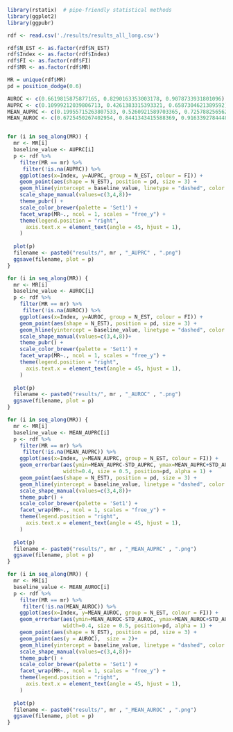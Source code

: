 ```r
library(rstatix)  # pipe-friendly statistical methods
library(ggplot2)
library(ggpubr)

rdf <- read.csv('./results/results_all_long.csv')

rdf$N_EST <- as.factor(rdf$N_EST)
rdf$Index <- as.factor(rdf$Index)
rdf$FI <- as.factor(rdf$FI)
rdf$MR <- as.factor(rdf$MR)

```
```r

MR = unique(rdf$MR)
pd = position_dodge(0.6)

AUROC <- c(0.6619815875877165, 0.8290163353003178, 0.9078733931801096)
AUPRC <- c(0.10999212039806713, 0.4261383315393321, 0.6587304621389592)
MEAN_AUPRC <- c(0.19955715263807533, 0.5260921589703365, 0.7257882565622619)
MEAN_AUROC <- c(0.6725450267402954, 0.8441343415588369, 0.916339278444858)


for (i in seq_along(MR)) {
  mr <- MR[i]
  baseline_value <- AUPRC[i]
  p <- rdf %>%
    filter(MR == mr) %>%
     filter(!is.na(AUPRC)) %>%
    ggplot(aes(x=Index, y=AUPRC, group = N_EST, colour = FI)) + 
    geom_point(aes(shape = N_EST), position = pd, size = 3) +
    geom_hline(yintercept = baseline_value, linetype = "dashed", color = "black", alpha = 0.5) + 
    scale_shape_manual(values=c(3,4,8))+
    theme_pubr() + 
    scale_color_brewer(palette = 'Set1') +
    facet_wrap(MR~., ncol = 1, scales = "free_y") +
    theme(legend.position = "right",
      axis.text.x = element_text(angle = 45, hjust = 1),
    )
    
  plot(p)
  filename <- paste0("results/", mr , "_AUPRC" , ".png")
  ggsave(filename, plot = p)
}

for (i in seq_along(MR)) {
  mr <- MR[i]
  baseline_value <- AUROC[i]
  p <- rdf %>%
    filter(MR == mr) %>%
     filter(!is.na(AUROC)) %>%
    ggplot(aes(x=Index, y=AUROC, group = N_EST, colour = FI)) + 
    geom_point(aes(shape = N_EST), position = pd, size = 3) +
    geom_hline(yintercept = baseline_value, linetype = "dashed", color = "black", alpha = 0.5) + 
    scale_shape_manual(values=c(3,4,8))+
    theme_pubr() + 
    scale_color_brewer(palette = 'Set1') +
    facet_wrap(MR~., ncol = 1, scales = "free_y") +
    theme(legend.position = "right",
      axis.text.x = element_text(angle = 45, hjust = 1),
    )
    
  plot(p)
  filename <- paste0("results/", mr , "_AUROC" , ".png")
  ggsave(filename, plot = p)
}

for (i in seq_along(MR)) {
  mr <- MR[i]
  baseline_value <- MEAN_AUPRC[i]
  p <- rdf %>%
    filter(MR == mr) %>%
     filter(!is.na(MEAN_AUPRC)) %>%
    ggplot(aes(x=Index, y=MEAN_AUPRC, group = N_EST, colour = FI)) + 
    geom_errorbar(aes(ymin=MEAN_AUPRC-STD_AUPRC, ymax=MEAN_AUPRC+STD_AUPRC), 
                  width=0.4, size = 0.5, position=pd, alpha = 1) +
    geom_point(aes(shape = N_EST), position = pd, size = 3) +
    geom_hline(yintercept = baseline_value, linetype = "dashed", color = "black", alpha = 0.5) +
    scale_shape_manual(values=c(3,4,8))+
    theme_pubr() + 
    scale_color_brewer(palette = 'Set1') +
    facet_wrap(MR~., ncol = 1, scales = "free_y") +
    theme(legend.position = "right",
      axis.text.x = element_text(angle = 45, hjust = 1),
    )
    
  plot(p)
  filename <- paste0("results/", mr , "_MEAN_AUPRC" , ".png")
  ggsave(filename, plot = p)
}

for (i in seq_along(MR)) {
  mr <- MR[i]
  baseline_value <- MEAN_AUROC[i]
  p <- rdf %>%
    filter(MR == mr) %>%
     filter(!is.na(MEAN_AUROC)) %>%
    ggplot(aes(x=Index, y=MEAN_AUROC, group = N_EST, colour = FI)) + 
    geom_errorbar(aes(ymin=MEAN_AUROC-STD_AUROC, ymax=MEAN_AUROC+STD_AUROC), 
                  width=0.4, size = 0.5, position=pd, alpha = 1) +
    geom_point(aes(shape = N_EST), position = pd, size = 3) +
    geom_point(aes(y = AUROC),  size = 2)+
    geom_hline(yintercept = baseline_value, linetype = "dashed", color = "black", alpha = 0.5) + 
    scale_shape_manual(values=c(3,4,8))+
    theme_pubr() + 
    scale_color_brewer(palette = 'Set1') +
    facet_wrap(MR~., ncol = 1, scales = "free_y") +
    theme(legend.position = "right",
      axis.text.x = element_text(angle = 45, hjust = 1),
    )
    
  plot(p)
  filename <- paste0("results/", mr , "_MEAN_AUROC" , ".png")
  ggsave(filename, plot = p)
}
```




